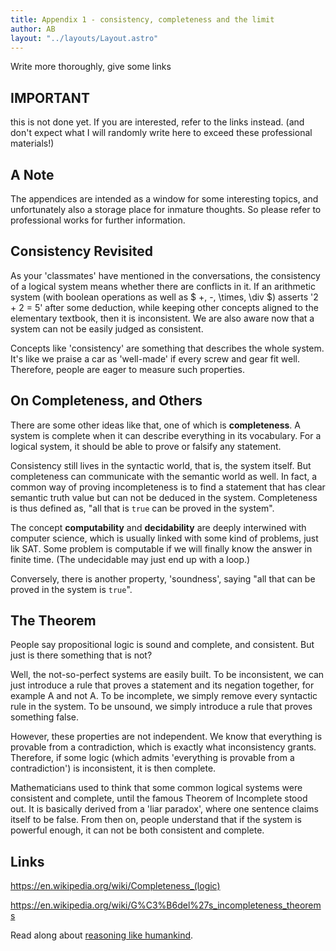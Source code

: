 ```yaml
---
title: Appendix 1 - consistency, completeness and the limit
author: AB
layout: "../layouts/Layout.astro"
---
```



<TodoModal>
Write more thoroughly, give some links
</TodoModal>

## IMPORTANT

this is not done yet. If you are interested, refer to
the links instead. (and don't expect what I will randomly write here to
exceed these professional materials!)

## A Note

The appendices are intended as a window for some interesting topics,
and unfortunately also a storage place for inmature thoughts. So please
refer to professional works for further information.

## Consistency Revisited

As your 'classmates' have mentioned in the conversations, the consistency
of a logical system means whether there are conflicts in it. If an
arithmetic system (with boolean operations as well as $ +, -, \times, \div $)
asserts '2 + 2 = 5' after some deduction, while keeping other concepts
aligned to the elementary textbook, then it is inconsistent.
We are also aware now that a system can not be easily judged as consistent.

Concepts like 'consistency' are something that describes the whole system.
It's like we praise a car as 'well-made' if every screw and gear fit well.
Therefore, people are eager to measure such properties.

## On Completeness, and Others

There are some other ideas like that, one of which is **completeness**. A
system is complete when it can describe everything in its vocabulary.
For a logical system, it should be able to prove or falsify any statement.

Consistency still lives in the syntactic world, that is, the system
itself. But completeness can communicate with the semantic world as well.
In fact, a common way of proving incompleteness is to find a statement
that has clear semantic truth value but can not be deduced in the system.
Completeness is thus defined as, "all that is `true` can be proved in the
system".

The concept **computability** and **decidability** are deeply interwined with computer science,
which is usually linked with some kind of problems, just lik SAT. Some problem is
computable if we will finally know the answer in finite time. (The undecidable may
just end up with a loop.)

Conversely, there is another property, 'soundness', saying "all that can
be proved in the system is `true`".

## The Theorem

People say propositional logic is sound and complete, and consistent. But just is
there something that is not?

Well, the not-so-perfect systems are easily built. To be inconsistent, we can just
introduce a rule that proves a statement and its negation together, for example A and not A. To be
incomplete, we simply remove every syntactic rule in the system. To be unsound,
we simply introduce a rule that proves something false.

However, these properties are not independent. We know that everything is provable
from a contradiction, which is exactly what inconsistency grants. Therefore, if
some logic (which admits 'everything is provable from a contradiction') is inconsistent,
it is then complete.

Mathematicians used to think that some common logical systems were consistent and
complete, until the famous Theorem of Incomplete stood out. It is basically derived
from a 'liar paradox', where one sentence claims itself to be false. From then on,
people understand that if the system is powerful enough, it can not be both consistent
and complete.

## Links

https://en.wikipedia.org/wiki/Completeness_(logic)

https://en.wikipedia.org/wiki/G%C3%B6del%27s_incompleteness_theorems

Read along about [reasoning like humankind](../ch2).